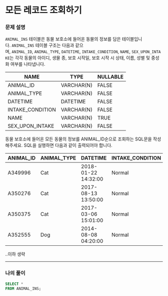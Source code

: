 # 모든 레코드 조회하기

### **문제 설명**

`ANIMAL_INS` 테이블은 동물 보호소에 들어온 동물의 정보를 담은 테이블입니다. `ANIMAL_INS` 테이블 구조는 다음과 같으며, `ANIMAL_ID`, `ANIMAL_TYPE`, `DATETIME`, `INTAKE_CONDITION`, `NAME`, `SEX_UPON_INTAKE`는 각각 동물의 아이디, 생물 종, 보호 시작일, 보호 시작 시 상태, 이름, 성별 및 중성화 여부를 나타냅니다.

| NAME | TYPE | NULLABLE |
| --- | --- | --- |
| ANIMAL_ID | VARCHAR(N) | FALSE |
| ANIMAL_TYPE | VARCHAR(N) | FALSE |
| DATETIME | DATETIME | FALSE |
| INTAKE_CONDITION | VARCHAR(N) | FALSE |
| NAME | VARCHAR(N) | TRUE |
| SEX_UPON_INTAKE | VARCHAR(N) | FALSE |

동물 보호소에 들어온 모든 동물의 정보를 ANIMAL_ID순으로 조회하는 SQL문을 작성해주세요. SQL을 실행하면 다음과 같이 출력되어야 합니다.

| ANIMAL_ID | ANIMAL_TYPE | DATETIME | INTAKE_CONDITION | NAME | SEX_UPON_INTAKE |
| --- | --- | --- | --- | --- | --- |
| A349996 | Cat | 2018-01-22 14:32:00 | Normal | Sugar | Neutered Male |
| A350276 | Cat | 2017-08-13 13:50:00 | Normal | Jewel | Spayed Female |
| A350375 | Cat | 2017-03-06 15:01:00 | Normal | Meo | Neutered Male |
| A352555 | Dog | 2014-08-08 04:20:00 | Normal | Harley | Spayed Female |

..이하 생략

---

### 나의 풀이

```sql
SELECT * 
FROM ANIMAL_INS;
```